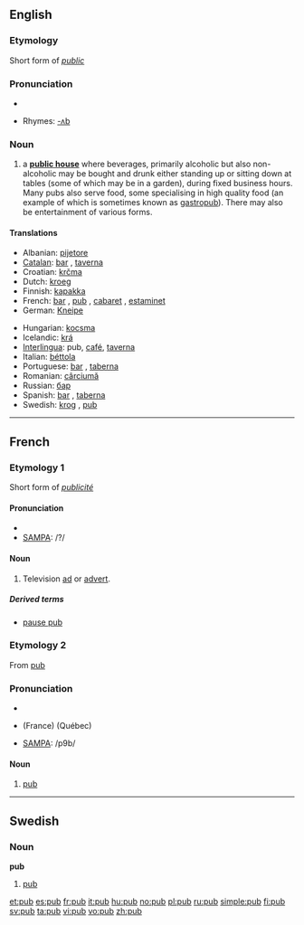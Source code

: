 ==English==

===Etymology===
Short form of ''[[public]]''

===Pronunciation===
*{{audio|en-us-pub.ogg|Audio (US)}}

*Rhymes: [[Rhymes:English:-ʌb|-ʌb]]

===Noun===
{{wikipedia}}
{{en-noun}}

# a '''[[public house]]''' where beverages, primarily alcoholic but also non-alcoholic may be bought and drunk either standing up or sitting down at tables (some of which may be in a garden), during fixed business hours. Many pubs also serve food, some specialising in high quality food (an example of which is sometimes known as [[gastropub]]). There may also be entertainment of various forms.

====Translations====
{{top}}
*Albanian: [[pijetore]] {{f}}
*[[Catalan]]: [[bar]] {{m}}, [[taverna]] {{f}}
*Croatian: [[krčma]] {{f}}
*Dutch: [[kroeg]] {{f}}
*Finnish: [[kapakka]]
*French: [[bar]] {{m}}, [[#Etymology 2|pub]] {{m}}, [[cabaret]] {{m}}, [[estaminet]] {{m}}
*German: [[Kneipe]] {{f}}
{{mid}}
*Hungarian: [[kocsma]]
*Icelandic: [[krá]] {{f}}
*[[Interlingua]]: pub, [[café]], [[taverna]]
*Italian: [[béttola]] {{f}}
*Portuguese: [[bar]] {{m}}, [[taberna]] {{f}}
*Romanian: [[cârciumă]] {{f}}
*Russian: [[бар]] {{m}}
*Spanish: [[bar]] {{m}}, [[taberna]] {{f}}
*Swedish: [[krog]] {{c}}, [[#Swedish|pub]] {{c}}
{{bottom}}

----

==French==

===Etymology 1===
Short form of ''[[publicité]]''

====Pronunciation====
*{{IPA|pyb}}
*[[w:SAMPA|SAMPA]]: /?/

====Noun====
{{fr-noun|f}}

# Television [[ad]] or [[advert]].

=====Derived terms=====
*[[pause pub]]

===Etymology 2===
From {{E.|fr}} [[#English|pub]]

===Pronunciation===
*{{audio|en-us-pub.ogg|Audio (US)}}

*{{IPA|pœb}} (France) {{IPA|pɔb}} (Québec)
*[[w:SAMPA|SAMPA]]: /p9b/

====Noun====
{{fr-noun|m}}

# [[#English|pub]]

----

==Swedish==

===Noun===
{{sv-noun-reg-ar}}
'''pub''' {{c}}

# [[#English|pub]]

[[et:pub]]
[[es:pub]]
[[fr:pub]]
[[it:pub]]
[[hu:pub]]
[[no:pub]]
[[pl:pub]]
[[ru:pub]]
[[simple:pub]]
[[fi:pub]]
[[sv:pub]]
[[ta:pub]]
[[vi:pub]]
[[vo:pub]]
[[zh:pub]]